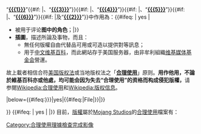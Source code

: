 
{{imbox
| type  = license
| image = [[File:Yellow copyright 2.svg|64px|alt=Restricted|link=]]
| imageright = {{WPVG icon|64px|WikiProject Video games}}
| text  = 
'''该文件（或它的一部分）的[http://account.mojang.com/documents/minecraft_eula 版权]属于[[Mojang Studios]]'''

因此可能未符合[[WP:合理使用|维基百科合理使用方针]]中关于“[[Wikipedia:合理使用#圖像|图像]]”或“[[Wikipedia:合理使用#聲音剪輯|音频]]”的任何一项细则。

然而，有鉴于此作品在所用条目{{#if: {{{2|}}} }}“'''[[{{{1}}}]]'''”{{#if: {{{3|}}} |、“'''[[{{{3}}}]]'''”}}{{#if: {{{4|}}} |、“'''[[{{{4}}}]]'''”}}{{#if: {{{5|}}} |、“'''[[{{{5}}}]]'''”}}{{#if: {{{6|}}} |、“'''[[{{{6}}}]]'''”}}{{#if: {{{2|}}}|及“'''[[{{{2}}}]]'''”}}中作用為：{{#ifeq: {{{character|}}} | yes | 
*被用于评论'''图中的角色'''；{{image other|[[Category:合理使用角色圖像|{{PAGENAME}}]]}}|}}
*'''插圖'''，描述所論及事物，而且：
**無任何版權自由代替品可用或可造以提供對等訊息；
**用于[[中文维基百科]]，而此網站存于美国服务器，由非牟利組織[[维基媒体基金会]]營運。

故上載者相信合符[[美国版权法]]或当地版权法之「'''[[Wikipedia:合理使用|合理使用]]'''」原则。'''用作他用，不論於維基百科亦或他處，均可能会因为失去“合理使用”的资格而构成侵犯版權，'''请参閱[[Wikipedia:合理使用]]和[[Wikipedia:版权信息]]。

|below={{#ifeq:{{{image_has_rationale|{{{image has rationale}}}}}}|yes|{{#ifeq:{{NAMESPACE}}|File|[[Category:合理使用理據檢查完成影像]]}}|{{Uploader information|additional notes=
# 本标签只用于Minecraft游戏的屏幕截图。
}}}}

}}
{{Non-free media}}
<span class="licensetpl_short" style="display: none">合理使用</span>
<span class="licensetpl_link" style="display: none">{{fullurl:{{FULLPAGENAME}}}}</span>
<nowiki></nowiki>{{#ifeq: {{{character|}}} | yes | {{Non-free character}}|}}<noinclude>
目前，[[Wikipedia:版权信息|版權]]屬於[[Mojang Studios]]的[[Wikipedia:合理使用|合理使用]]檔案有：
<div class="references-small" style="font-size: 90%;" style="-moz-column-count:2; column-count:2};">{{Special:链入页面/Template:Non-free_Mojang_Media}}</div>

[[Category:合理使用檔案模板|{{PAGENAME}}]]
[[Category:Mojang|{{PAGENAME}}]]
</noinclude>